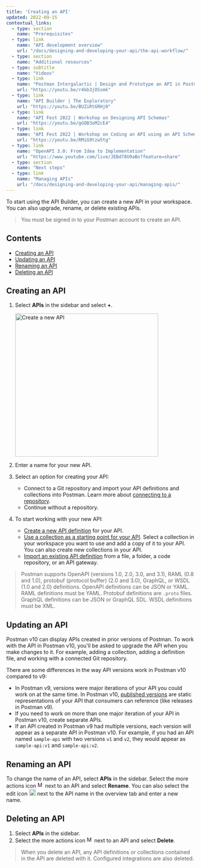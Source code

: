 ```yaml
---
title: 'Creating an API'
updated: 2022-09-15
contextual_links:
  - type: section
    name: "Prerequisites"
  - type: link
    name: "API development overview"
    url: "/docs/designing-and-developing-your-api/the-api-workflow/"
  - type: section
    name: "Additional resources"
  - type: subtitle
    name: "Videos"
  - type: link
    name: "Postman Intergalactic | Design and Prototype an API in Postman"
    url: "https://youtu.be/r4kb3jOSsmk"
  - type: link
    name: "API Builder | The Exploratory"
    url: "https://youtu.be/BUZiRtGRHj0"
  - type: link
    name: "API Fest 2022 | Workshop on Designing API Schemas"
    url: "https://youtu.be/gGOB3oM2cE4"
  - type: link
    name: "API Fest 2022 | Workshop on Coding an API using an API Schema"
    url: "https://youtu.be/RMiG9tzw5tg"
  - type: link
    name: "OpenAPI 3.0: From Idea to Implementation"
    url: "https://www.youtube.com/live/JEBd78U9aBo?feature=share"
  - type: section
    name: "Next steps"
  - type: link
    name: "Managing APIs"
    url: "/docs/designing-and-developing-your-api/managing-apis/"
---
```


To start using the API Builder, you can create a new API in your workspace. You can also upgrade, rename, or delete existing APIs.

> You must be signed in to your Postman account to create an API.

## Contents

* [Creating an API](#creating-an-api)
* [Updating an API](#updating-an-api)
* [Renaming an API](#renaming-an-api)
* [Deleting an API](#deleting-an-api)

## Creating an API

1. Select **APIs** in the sidebar and select **+**.

    <img alt="Create a new API" src="https://assets.postman.com/postman-docs/v10/api-builder-create-v10.jpg" width ="382px"/>

1. Enter a name for your new API.
1. Select an option for creating your API:
    * Connect to a Git repository and import your API definitions and collections into Postman. Learn more about [connecting to a repository](/docs/designing-and-developing-your-api/versioning-an-api/using-external-git-repo/).
    * Continue without a repository.
1. To start working with your new API:

    * [Create a new API definition](/docs/designing-and-developing-your-api/developing-an-api/defining-an-api/#generating-an-api-definition) for your API.
    * [Use a collection as a starting point for your API](/docs/designing-and-developing-your-api/developing-an-api/adding-api-elements/). Select a collection in your workspace you want to use and add a copy of it to your API. You can also create new collections in your API.
    * [Import an existing API definition](/docs/designing-and-developing-your-api/importing-an-api/) from a file, a folder, a code repository, or an API gateway.

> Postman supports OpenAPI (versions 1.0, 2.0, 3.0, and 3.1), RAML (0.8 and 1.0), protobuf (protocol buffer) (2.0 and 3.0), GraphQL, or WSDL (1.0 and 2.0) definitions. OpenAPI definitions can be JSON or YAML. RAML definitions must be YAML. Protobuf definitions are `.proto` files. GraphQL definitions can be JSON or GraphQL SDL. WSDL definitions must be XML.

## Updating an API

Postman v10 can display APIs created in prior versions of Postman. To work with the API in Postman v10, you'll be asked to upgrade the API when you make changes to it. For example, adding a collection, adding a definition file, and working with a connected Git repository.

There are some differences in the way API versions work in Postman v10 compared to v9:

* In Postman v9, versions were major iterations of your API you could work on at the same time. In Postman v10, [published versions](/docs/designing-and-developing-your-api/versioning-an-api/api-versions/) are static representations of your API that consumers can reference (like releases in Postman v9).
* If you need to work on more than one major iteration of your API in Postman v10, create separate APIs.
* If an API created in Postman v9 had multiple versions, each version will appear as a separate API in Postman v10. For example, if you had an API named `sample-api` with two versions `v1` and `v2`, they would appear as `sample-api:v1` and `sample-api:v2`.

## Renaming an API

To change the name of an API, select **APIs** in the sidebar. Select the more actions icon <img alt="More actions icon" src="https://assets.postman.com/postman-docs/icon-more-actions-v9.jpg#icon" width="16px"/> next to an API and select **Rename**. You can also select the edit icon <img alt="Edit icon" src="https://assets.postman.com/postman-docs/documentation-edit-icon-v8-10.jpg#icon" width="18px"/> next to the API name in the overview tab and enter a new name.

## Deleting an API

1. Select **APIs** in the sidebar.
1. Select the more actions icon <img alt="More actions icon" src="https://assets.postman.com/postman-docs/icon-more-actions-v9.jpg#icon" width="16px"/> next to an API and select **Delete**.

> When you delete an API, any API definitions or collections contained in the API are deleted with it. Configured integrations are also deleted.
